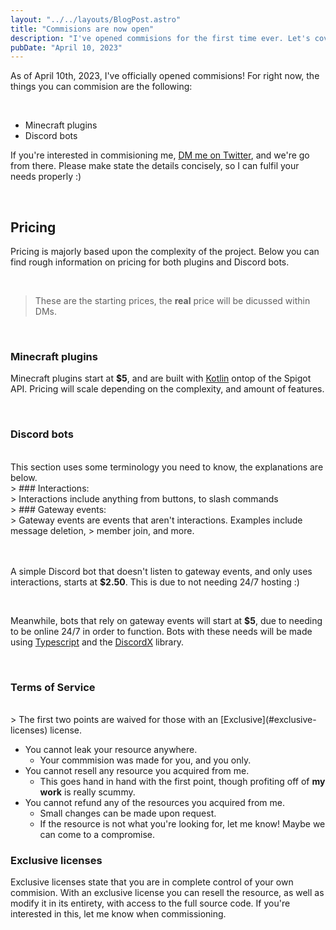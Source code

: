 ```yaml
---
layout: "../../layouts/BlogPost.astro"
title: "Commisions are now open"
description: "I've opened commisions for the first time ever. Let's cover some pricing & FAQs."
pubDate: "April 10, 2023"
---
```


As of April 10th, 2023, I've officially opened commisions! For right now, the things you can commision are the following:

<br />

- Minecraft plugins
- Discord bots

If you're interested in commisioning me, [DM me on Twitter](https://twitter.com/maybeastrid), and we're go from there. Please make state the details concisely, so I can fulfil your needs properly :)

<br />

## Pricing

Pricing is majorly based upon the complexity of the project. Below you can find rough information on pricing for both plugins and Discord bots.

<br />

> These are the starting prices, the **real** price will be dicussed within DMs.

<br />

### Minecraft plugins

Minecraft plugins start at **$5**, and are built with [Kotlin](https://kotlinlang.org/) ontop of the Spigot API. Pricing will scale depending on the complexity, and amount of features.

<br />

### Discord bots

<br />
This section uses some terminology you need to know, the explanations are below.
<br />
> ### Interactions: <br />
> Interactions include anything from buttons, to slash commands <br />
> ### Gateway events: <br />
> Gateway events are events that aren't interactions. Examples include message
deletion, > member join, and more. <br />

<br />

<br />

A simple Discord bot that doesn't listen to gateway events, and only uses interactions, starts at **$2.50**. This is due to not needing 24/7 hosting :)

<br />

Meanwhile, bots that rely on gateway events will start at **$5**, due to needing to be online 24/7 in order to function. Bots with these needs will be made using [Typescript](https://typescriptlang.org/) and the [DiscordX](https://www.npmjs.com/package/discordx) library.

<br />

### Terms of Service

<br />
> The first two points are waived for those with an [Exclusive](#exclusive-licenses)
license.
<br />

- You cannot leak your resource anywhere.
  - Your commmision was made for you, and you only.
- You cannot resell any resource you acquired from me.
  - This goes hand in hand with the first point, though profiting off of **my work** is really scummy.
- You cannot refund any of the resources you acquired from me.
  - Small changes can be made upon request.
  - If the resource is not what you're looking for, let me know! Maybe we can come to a compromise.

### Exclusive licenses

Exclusive licenses state that you are in complete control of your own commision. With an exclusive license you can resell the resource, as well as modify it in its entirety, with access to the full source code. If you're interested in this, let me know when commissioning.

